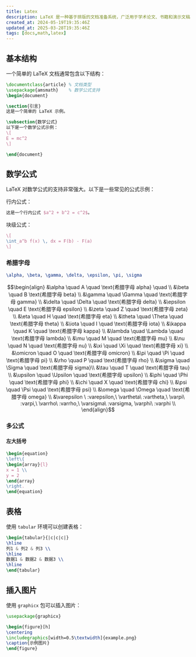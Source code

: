 ```yaml
---
title: Latex
description: LaTeX 是一种基于排版的文档准备系统，广泛用于学术论文、书籍和演示文稿的编写。它以其强大的数学公式支持和高质量的排版效果而闻名。
created_at: 2024-05-19T19:35:46Z
updated_at: 2025-03-28T19:35:46Z
tags: [docs,math,latex]
---
```


## 基本结构

一个简单的 LaTeX 文档通常包含以下结构：

```latex
\documentclass{article} % 文档类型
\usepackage{amsmath}    % 数学公式支持
\begin{document}

\section{引言}
这是一个简单的 LaTeX 示例。

\subsection{数学公式}
以下是一个数学公式示例：
\[
E = mc^2
\]

\end{document}
```

## 数学公式

LaTeX 对数学公式的支持非常强大。以下是一些常见的公式示例：

行内公式：
```latex
这是一个行内公式 $a^2 + b^2 = c^2$。
```

块级公式：
```latex
\[
\int_a^b f(x) \, dx = F(b) - F(a)
\]
```

### 希腊字母
```latex
\alpha, \beta, \gamma, \delta, \epsilon, \pi, \sigma
```
```math
\begin{align}
&\alpha \quad A \quad  \text{希腊字母 alpha} \quad   \\
&\beta \quad B  \text{希腊字母 beta} \\
&\gamma \quad \Gamma \quad  \text{希腊字母 gamma} \\
&\delta \quad \Delta \quad  \text{希腊字母 delta} \\
&\epsilon \quad E  \text{希腊字母 epsilon} \\
&\zeta \quad Z \quad  \text{希腊字母 zeta} \\
&\eta \quad H \quad  \text{希腊字母 eta} \\
&\theta \quad \Theta \quad  \text{希腊字母 theta} \\
&\iota \quad I \quad  \text{希腊字母 iota} \\
&\kappa \quad K \quad  \text{希腊字母 kappa} \\
&\lambda \quad \Lambda \quad  \text{希腊字母 lambda} \\
&\mu \quad M \quad  \text{希腊字母 mu} \\
&\nu \quad N \quad  \text{希腊字母 nu} \\
&\xi \quad \Xi \quad  \text{希腊字母 xi} \\
&\omicron \quad O \quad  \text{希腊字母 omicron} \\
&\pi \quad \Pi \quad  \text{希腊字母 pi} \\
&\rho \quad P  \quad \text{希腊字母 rho} \\
&\sigma \quad \Sigma \quad  \text{希腊字母 sigma}\\
&\tau \quad T \quad  \text{希腊字母 tau} \\
&\upsilon \quad \Upsilon \quad  \text{希腊字母 upsilon} \\
&\phi \quad \Phi \quad  \text{希腊字母 phi} \\
&\chi \quad X \quad  \text{希腊字母 chi} \\
&\psi \quad \Psi \quad  \text{希腊字母 psi} \\
&\omega \quad \Omega  \quad  \text{希腊字母 omega} \\
&\varepsilon \ :varepsilon,\ \vartheta\ :vartheta,\ \varpi\ :varpi,\ \varrho\ :varrho,\ \varsigma\ :varsigma, \varphi\ :varphi \\
\end{align}
```

### 多公式

#### 左大括号
```latex
\begin{equation}
\left\{
\begin{array}{l}
x = 1 \\
y = 2
\end{array}
\right.
\end{equation}
```

## 表格

使用 `tabular` 环境可以创建表格：

```latex
\begin{tabular}{|c|c|c|}
\hline
列1 & 列2 & 列3 \\
\hline
数据1 & 数据2 & 数据3 \\
\hline
\end{tabular}
```

## 插入图片

使用 `graphicx` 包可以插入图片：

```latex
\usepackage{graphicx}

\begin{figure}[h]
\centering
\includegraphics[width=0.5\textwidth]{example.png}
\caption{示例图片}
\end{figure}
```
